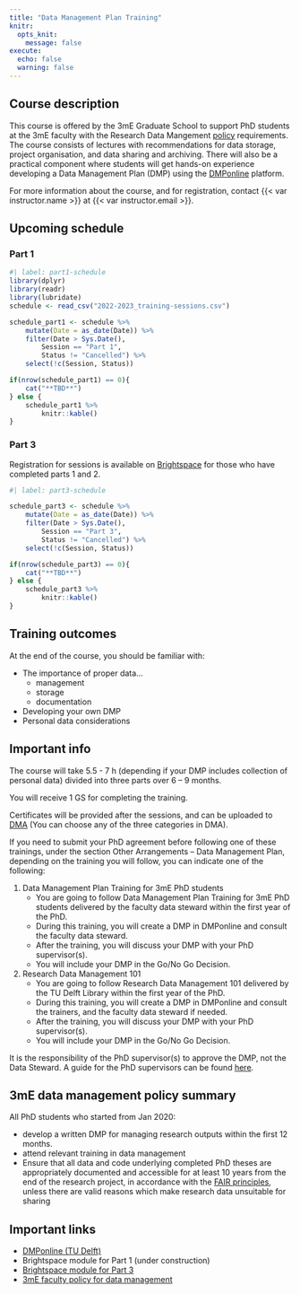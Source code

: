 ```yaml
---
title: "Data Management Plan Training"
knitr:
  opts_knit: 
    message: false
execute: 
  echo: false
  warning: false
---
```


## Course description

This course is offered by the 3mE Graduate School to support PhD students at the 3mE faculty with the Research Data Mangement [policy](https://d2k0ddhflgrk1i.cloudfront.net/Library/Themaportalen/RDM/Beleid/2020_3mE_Research_Data_Management_Policy.pdf) requirements. The course consists of lectures with recommendations for data storage, project organisation, and data sharing and archiving. There will also be a practical component where students will get hands-on experience developing a Data Management Plan (DMP) using the [DMPonline](https://dmponline.tudelft.nl) platform.

For more information about the course, and for registration, contact {{< var instructor.name >}} at {{< var instructor.email >}}.

## Upcoming schedule

### Part 1

```r
#| label: part1-schedule
library(dplyr)
library(readr)
library(lubridate)
schedule <- read_csv("2022-2023_training-sessions.csv")

schedule_part1 <- schedule %>%
    mutate(Date = as_date(Date)) %>%
    filter(Date > Sys.Date(),
        Session == "Part 1",
        Status != "Cancelled") %>%
    select(!c(Session, Status))

if(nrow(schedule_part1) == 0){
    cat("**TBD**")
} else {
    schedule_part1 %>%
        knitr::kable()
}
```

### Part 3

Registration for sessions is available on [Brightspace](https://brightspace.tudelft.nl/d2l/le/content/471218) for those who have completed parts 1 and 2.

```r
#| label: part3-schedule

schedule_part3 <- schedule %>%
    mutate(Date = as_date(Date)) %>%
    filter(Date > Sys.Date(),
        Session == "Part 3",
        Status != "Cancelled") %>%
    select(!c(Session, Status)) 

if(nrow(schedule_part3) == 0){
    cat("**TBD**")
} else {
    schedule_part3 %>%
        knitr::kable()
}
```

## Training outcomes

At the end of the course, you should be familiar with:

- The importance of proper data...
    + management
    + storage
    + documentation
- Developing your own DMP
- Personal data considerations

## Important info

The course will take 5.5 - 7 h (depending if your DMP includes collection of personal data)
divided into three parts over 6 – 9 months.

You will receive 1 GS for completing the training.

Certificates will be provided after the sessions, and can be uploaded to [DMA](dma.tudelft.nl) (You can choose any of the three categories in DMA).

If you need to submit your PhD agreement before following one of these trainings, under the section Other Arrangements – Data Management Plan, depending on the training you will follow, you can indicate one of the following:

1. Data Management Plan Training for 3mE PhD students
    - You are going to follow Data Management Plan Training for 3mE PhD students delivered by the faculty data steward within the first year of the PhD.
    - During this training, you will create a DMP in DMPonline and consult the faculty data steward.
    - After the training, you will discuss your DMP with your PhD supervisor(s).  
    - You will include your DMP in the Go/No Go Decision. 
2. Research Data Management 101
    - You are going to follow Research Data Management 101 delivered by the TU Delft Library within the first year of the PhD. 
    - During this training, you will create a DMP in DMPonline and consult the trainers, and the faculty data steward if needed.
    - After the training, you will discuss your DMP with your PhD supervisor(s).  
    - You will include your DMP in the Go/No Go Decision. 

It is the responsibility of the PhD supervisor(s) to approve the DMP, not the Data Steward. A guide for the PhD supervisors can be found [here](https://d1rkab7tlqy5f1.cloudfront.net/Library/Themaportalen/RDM/5%20Things%20to%20check%20when%20looking%20at%20Data%20Management%20Plans%20%28DMPs%29%20-%20guidance%20for%20supervisors%20-%20FINAL%20VERSION%20%281%29.pdf).

## 3mE data management policy summary {#policy-summary}

All PhD students who started from Jan 2020:

- develop a written DMP for managing research outputs within the first 12 months.
- attend relevant training in data management
- Ensure that all data and code underlying completed PhD theses are appropriately documented and accessible for at least 10 years from the end of the research project, in accordance with the [FAIR principles](https://www.go-fair.org/fair-principles/), unless there are valid reasons which make research data unsuitable for sharing

## Important links

- [DMPonline (TU Delft)](https://dmponline.tudelft.nl)
- Brightspace module for Part 1 (under construction)
- [Brightspace module for Part 3](https://brightspace.tudelft.nl/d2l/le/content/471218)
- [3mE faculty policy for data management](https://d2k0ddhflgrk1i.cloudfront.net/Library/Themaportalen/RDM/Beleid/2020_3mE_Research_Data_Management_Policy.pdf)